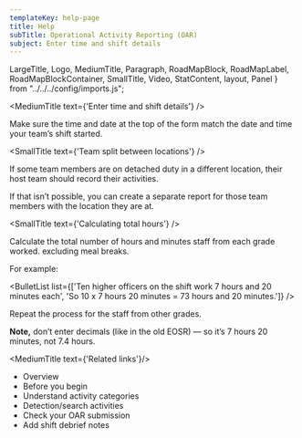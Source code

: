 ```yaml
---
templateKey: help-page
title: Help
subTitle: Operational Activity Reporting (OAR)
subject: Enter time and shift details
---
```

LargeTitle, Logo, MediumTitle, Paragraph, RoadMapBlock, RoadMapLabel, RoadMapBlockContainer, SmallTitle, Video, StatContent, layout, Panel } from "../../../config/imports.js";

<MediumTitle text={'Enter time and shift details'} />

Make sure the time and date at the top of the form match the date and time your team’s shift started.

<SmallTitle text={'Team split between locations'} />

If some team members are on detached duty in a different location, their host team should record their activities.

If that isn’t possible, you can create a separate report for those team members with the location they are at.

<SmallTitle text={'Calculating total hours'} />

Calculate the total number of hours and minutes staff from each grade worked. excluding meal breaks. 

For example: 

<BulletList list={['Ten higher officers on the shift work 7 hours and 20 minutes each', 'So 10 x 7 hours 20 minutes = 73 hours and 20 minutes.']} />

Repeat the process for the staff from other grades.

**Note,** don’t enter decimals (like in the old EOSR) — so it’s 7 hours 20 minutes, not 7.4 hours.


<MediumTitle text={'Related links'}/>

<ul class="govuk-list govuk-list--bullet">
	<li><Link class="govuk-link" to="/help/oar/">Overview</Link></li>
	<li><Link class="govuk-link" to="/help/oar/oar-before-you-begin-your-oar/">Before you begin</Link></li>
	<li><Link class="govuk-link" to="/help/oar/oar-understanding-activity-categories/">Understand activity categories</Link></li>
    <li><Link class="govuk-link" to="/help/oar/oar-detection-search-activities/">Detection/search activities</Link></li>
    <li><Link class="govuk-link" to="/help/oar/oar-checking-your-oar-submission/">Check your OAR submission</Link></li>
    <li><Link class="govuk-link" to="/help/oar/oar-add-shift-debrief-notes/">Add shift debrief notes</Link></li>
</ul>